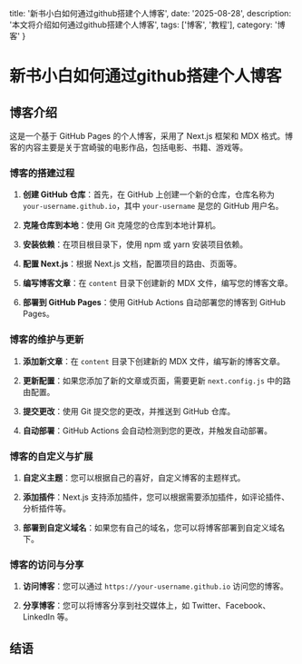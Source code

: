   title: '新书小白如何通过github搭建个人博客',
  date: '2025-08-28',
  description: '本文将介绍如何通过github搭建个人博客',
  tags: ['博客', '教程'],
  category: '博客'
}

# 新书小白如何通过github搭建个人博客

## 博客介绍

这是一个基于 GitHub Pages 的个人博客，采用了 Next.js 框架和 MDX 格式。博客的内容主要是关于宫崎骏的电影作品，包括电影、书籍、游戏等。

### 博客的搭建过程

1. **创建 GitHub 仓库**：首先，在 GitHub 上创建一个新的仓库，仓库名称为 `your-username.github.io`，其中 `your-username` 是您的 GitHub 用户名。

2. **克隆仓库到本地**：使用 Git 克隆您的仓库到本地计算机。

3. **安装依赖**：在项目根目录下，使用 npm 或 yarn 安装项目依赖。

4. **配置 Next.js**：根据 Next.js 文档，配置项目的路由、页面等。

5. **编写博客文章**：在 `content` 目录下创建新的 MDX 文件，编写您的博客文章。

6. **部署到 GitHub Pages**：使用 GitHub Actions 自动部署您的博客到 GitHub Pages。

### 博客的维护与更新

1. **添加新文章**：在 `content` 目录下创建新的 MDX 文件，编写新的博客文章。

2. **更新配置**：如果您添加了新的文章或页面，需要更新 `next.config.js` 中的路由配置。

3. **提交更改**：使用 Git 提交您的更改，并推送到 GitHub 仓库。

4. **自动部署**：GitHub Actions 会自动检测到您的更改，并触发自动部署。

### 博客的自定义与扩展

1. **自定义主题**：您可以根据自己的喜好，自定义博客的主题样式。

2. **添加插件**：Next.js 支持添加插件，您可以根据需要添加插件，如评论插件、分析插件等。

3. **部署到自定义域名**：如果您有自己的域名，您可以将博客部署到自定义域名下。

### 博客的访问与分享

1. **访问博客**：您可以通过 `https://your-username.github.io` 访问您的博客。

2. **分享博客**：您可以将博客分享到社交媒体上，如 Twitter、Facebook、LinkedIn 等。

## 结语
